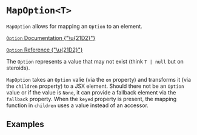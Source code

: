 

<Meta title="option/MapOption" />

# `MapOption<T>`

`MapOption` allows for mapping an `Option` to an element.

[`Option` Documentation {"\u{21D2}"}](https://effect.website/docs/data-types/option/)

[`Option` Reference {"\u{21D2}"}](https://effect-ts.github.io/effect/effect/Option.ts.html)

The `Option` represents a value that may not exist (think `T | null` but on steroids).

`MapOption` takes an `Option` valie (via the `on` property) and transforms it (via the `children` property) to a JSX element.
Should there not be an `Option` value or if the value is `None`, it can provide a fallback element via the `fallback` property.
When the `keyed` property is present, the mapping function in `children` uses a value instead of an accessor.

<ArgTypes of={MapOptionStories} />

## Examples

<Canvas of={MapOptionStories.Basic} />
<Canvas of={MapOptionStories.Fallback} />
<Canvas of={MapOptionStories.Keyed} />
